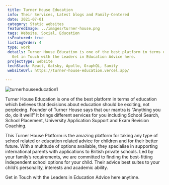 ```yaml
---
 title: Turner House Education
 info: Their Services, Latest blogs and Family-Centered
 date: 2021-07-01
 category: Static websites
 featuredImage: ../images/turner-house.png
 tags: Website, Social, Education
 isFeatured: true
 listingOrder: 4
 type: work
 details: Turner House Education is one of the best platform in terms of education which believes that decisions about education should be exciting, not perplexing. It brings different services for you including School Search, School Placement, University Application Support and Exam Revision Coaching.
   Get in Touch with the Leaders in Education Advice here.
 projectType: website
 techStack: React, Gatsby, Apollo, GraphQL, Sanity
 websiteUrl: https://turner-house-education.vercel.app/

---
```


![turnerhouseeducation1](../images/turner-house.png)

Turner House Education is one of the best platform in terms of education which believes that decisions about education should be exciting, not perplexing. Founder of Turner House says that our mantra is “Anything you do, do it well!” It brings different services for you including School Search, School Placement, University Application Support and Exam Revision Coaching.

This Turner House Platform is the amazing platform for taking any type of school related or education related advice for children and for their better future. With a multitude of options available, they specialise in supporting international parents with applications to British private schools. Led by your family’s requirements, we are committed to finding the best-fitting Independent school options for your child.
Their advice best suites to your child’s personality, interests and academic ability.

Get in Touch with the Leaders in Education Advice here anytime.
